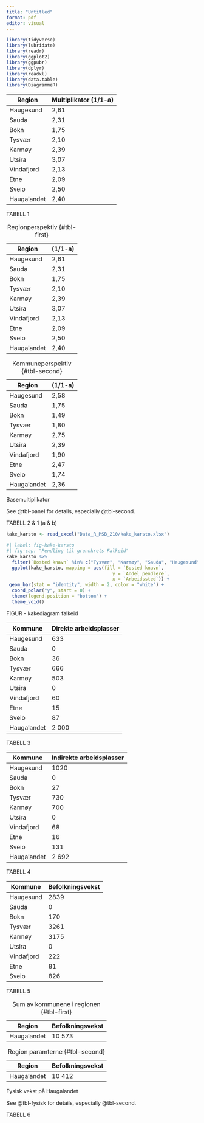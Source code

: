 ```yaml
---
title: "Untitled"
format: pdf
editor: visual
---
```


```r
library(tidyverse)
library(lubridate)
library(readr)
library(ggplot2)
library(ggpubr)
library(dplyr)
library(readxl)
library(data.table)
library(DiagrammeR)
```


| Region        | Multiplikator (1/1-a) |
|---------------|-----------------------|
| Haugesund     | 2,61                  |
| Sauda         | 2,31                  |
| Bokn          | 1,75                  |
| Tysvær        | 2,10                  |
| Karmøy        | 2,39                  |
| Utsira        | 3,07                  |
| Vindafjord    | 2,13                  |
| Etne          | 2,09                  |
| Sveio         | 2,50                  |
| Haugalandet   | 2,40                  |

TABELL 1

::: {#tbl-panel layout-ncol=2}
| Region        | (1/1-a) |
|---------------|---------|
| Haugesund     | 2,61    |
| Sauda         | 2,31    |
| Bokn          | 1,75    |
| Tysvær        | 2,10    |
| Karmøy        | 2,39    |
| Utsira        | 3,07    |
| Vindafjord    | 2,13    |
| Etne          | 2,09    |
| Sveio         | 2,50    |
| Haugalandet   | 2,40    |

: Regionperspektiv {#tbl-first}

| Region        | (1/1-a) |
|---------------|---------|
| Haugesund     | 2,58    |
| Sauda         | 1,75    |
| Bokn          | 1,49    |
| Tysvær        | 1,80    |
| Karmøy        | 2,75    |
| Utsira        | 2,39    |
| Vindafjord    | 1,90    |
| Etne          | 2,47    |
| Sveio         | 1,74    |
| Haugalandet   | 2,36    |

: Kommuneperspektiv {#tbl-second}

Basemultiplikator
:::

See @tbl-panel for details, especially @tbl-second.

TABELL 2 & 1 (a & b)

```r
kake_karsto <- read_excel("Data_R_MSB_210/kake_karsto.xlsx")
```

```r
#| label: fig-kake-karsto
#| fig-cap: "Pendling til grunnkrets Falkeid"
kake_karsto %>%
  filter(`Bosted knavn` %in% c("Tysvær", "Karmøy", "Sauda", "Haugesund", "Bokn", "Utsira", "Vindafjord", "Etne", "Sveio")) %>%
  ggplot(kake_karsto, mapping = aes(fill = `Bosted knavn`,
                                       y = `Andel pendlere`,
                                       x = `Arbeidssted`)) +
 geom_bar(stat = "identity", width = 2, color = "white") +
  coord_polar("y", start = 0) +
  theme(legend.position = "bottom") + 
  theme_void()
```

FIGUR - kakediagram falkeid


| Kommune       | Direkte arbeidsplasser |
|---------------|------------------------|
| Haugesund     | 633                    |
| Sauda         | 0                      |
| Bokn          | 36                     |
| Tysvær        | 666                    |
| Karmøy        | 503                    |
| Utsira        | 0                      |
| Vindafjord    | 60                     |
| Etne          | 15                     |
| Sveio         | 87                     |
| Haugalandet   | 2 000                  |

TABELL 3

| Kommune       | Indirekte arbeidsplasser |
|---------------|--------------------------|
| Haugesund     | 1020                     |
| Sauda         | 0                        |
| Bokn          | 27                       |
| Tysvær        | 730                      |
| Karmøy        | 700                      |
| Utsira        | 0                        |
| Vindafjord    | 68                       |
| Etne          | 16                       |
| Sveio         | 131                      |
| Haugalandet   | 2 692                    |

TABELL 4

| Kommune       | Befolkningsvekst         |
|---------------|--------------------------|
| Haugesund     | 2839                     |
| Sauda         | 0                        |
| Bokn          | 170                      |
| Tysvær        | 3261                     |
| Karmøy        | 3175                     |
| Utsira        | 0                        |
| Vindafjord    | 222                      |
| Etne          | 81                       |
| Sveio         | 826                      |

TABELL 5

::: {#tbl-fysisk layout-ncol=2}
| Region        | Befolkningsvekst |
|---------------|------------------|
| Haugalandet   | 10 573           |

: Sum av kommunene i regionen {#tbl-first}

| Region        | Befolkningsvekst |
|---------------|------------------|
| Haugalandet   | 10 412           |

: Region paramterne {#tbl-second}

Fysisk vekst på Haugalandet
:::

See @tbl-fysisk for details, especially @tbl-second.

TABELL 6





